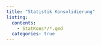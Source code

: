 ```yaml
---
title: "Statistik Konsolidierung"
listing:
  contents: 
    - StatKons*/*.qmd
  categories: true
---
```

